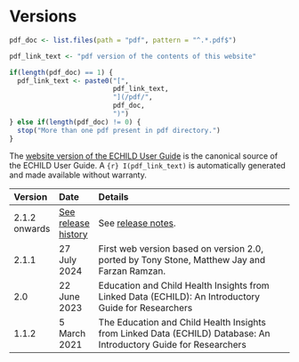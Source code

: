 # Versions {.unnumbered}

```r

pdf_doc <- list.files(path = "pdf", pattern = "^.*.pdf$")

pdf_link_text <- "pdf version of the contents of this website"

if(length(pdf_doc) == 1) { 
  pdf_link_text <- paste0("[", 
                          pdf_link_text, 
                          "](/pdf/",
                          pdf_doc,
                          ")")
} else if(length(pdf_doc) != 0) {
  stop("More than one pdf present in pdf directory.")
}

```


The [website version of the ECHILD User Guide](https://docs.echild.ac.uk) is 
the canonical source of the ECHILD User Guide. A `{r} I(pdf_link_text)` is 
automatically generated and made available without warranty.


| Version | Date | Details |
|:--|:--|:--------------|
| 2.1.2 onwards | [See release history](https://github.com/UCL-ECHILD/docs.echild.ac.uk-website/releases) | See [release notes](https://github.com/UCL-ECHILD/docs.echild.ac.uk-website/releases). |
| 2.1.1 | 27 July 2024 | First web version based on version 2.0, ported by Tony Stone, Matthew Jay and Farzan Ramzan. |
| 2.0 | 22 June 2023 | Education and Child Health Insights from Linked Data (ECHILD): An Introductory Guide for Researchers | 
| 1.1.2 | 5 March 2021 | The Education and Child Health Insights from Linked Data (ECHILD) Database: An Introductory Guide for Researchers |
